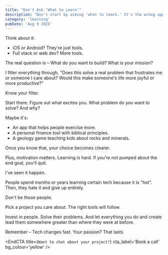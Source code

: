 ```yaml
---
title: "Don't Ask 'What to Learn'"
description: "Don't start by asking 'what to learn.' It's the wrong approach. If you don't know where you're going, how will you know when you get there?"
category: 'learning'
pubDate: 'Aug 9 2025'
---
```


Think about it:
- iOS or Android? They're just tools.
- Full stack or web dev? More tools.

The real question is – What do you want to build? What is your mission? 

I filter everything through, "Does this solve a real problem that frustrates me or someone I care about? Would this make someone's life more joyful or more productive?"

Know your filter.

Start there. Figure out what excites you. What problem do you want to solve? And why? 

Maybe it's:
- An app that helps people exercise more.
- A personal finance tool with biblical principles.
- A geology game teaching kids about rocks and minerals.

Once you know that, your choice becomes clearer.

Plus, motivation matters. Learning is hard. If you're not pumped about the end goal, you'll quit.

I've seen it happen.

People spend months or years learning certain tech because it is "hot".
Then, they hate it and give up entirely.

Don't be those people.

Pick a project you care about. The right tools will follow.

Invest in people. Solve their problems. And let everything you do and create lead them somewhere greater than where they were at before.

Remember – Tech changes fast. Your passion? That lasts.


<EndCTA
	title={`Want to chat about your project?`}
	cta_label='Book a call'
	bg_colour='yellow'
/>